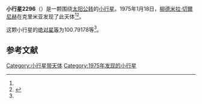{{Infobox planet
| bgcolour = #FFFFC0
| name = 2296 Kugultinov
| symbol = 
| image = 
| caption = 
| discovery = yes
| discovery_ref = 
| discoverer = [[柳德米拉·切爾尼赫|柳德米拉·切爾尼赫]]
| discovery_site = [[克里米亚|克里米亚]] 
| discovered = 1975年1月18日
| designations = yes
| mp_name = 
| named_after = 
| alt_names = 1975 BA1/ 1941 FM / 1958 DF / 1975 CE / 1978 RM1
| mp_category = [[主带小行星|主带小行星]]
| orbit_ref = <ref name="a">[http://ssd.jpl.nasa.gov/sbdb.cgi?sstr=2296 2296 Kugultinov] {{Wayback|url=http://ssd.jpl.nasa.gov/sbdb.cgi?sstr=2296 |date=20200820020242 }}，小行星數據庫瀏覽器（JPL Small-Body Database Browser）－[[美国国家航空航天局|美国国家航空航天局]]喷气推进实验室</ref>
| epoch = 2456400.5 (2013年4月18日更新)
| aphelion = {{convert|3.7119728|AU|km|3|abbr=on|lk=out}}
| perihelion = {{convert|2.6461368|AU|km|3|abbr=on}}
| semimajor = {{convert|3.1790548|AU|km|3|abbr=on}}
| eccentricity = 0.1676341
| period = 2070.358012 [[日|日]]<br />5.67[[儒略年|儒略年]]
| avg_speed = 
| inclination = 1.25568
| asc_node = 42.30913
| mean_anomaly = 
| arg_peri = 100.79178
| satellites = 
| physical_characteristics = yes
| dimensions = 
| mass = 
| density = 
| surface_grav = 
| escape_velocity = 
| sidereal_day = 
| axial_tilt = 
| pole_ecliptic_lat = 
| pole_ecliptic_lon = 
| albedo = 
| temperatures= 
| temp_name1 = 
| mean_temp_1 = 
| max_temp_1 = 
| temp_name2 = 
| max_temp_2 = 
| spectral_type = 
| abs_magnitude = 100.79178
}}

'''小行星2296'''（{{lang-en|2296 Kugultinov}}）是一颗围绕[[太阳|太阳]][[公转|公转]]的[[小行星|小行星]]。1975年1月18日，[[柳德米拉·切爾尼赫|柳德米拉·切爾尼赫]]在克里米亚发现了此天体<ref name="a" /><ref>{{cite news|title=小行星列表|url=http://cfa-www.harvard.edu/iau/lists/NumberedMPs.txt|accessdate=2013-07-08|newspaper=哈佛大学|archive-date=2008-05-17|archive-url=https://web.archive.org/web/20080517010638/http://cfa-www.harvard.edu/iau/lists/NumberedMPs.txt|dead-url=no}}</ref>。

这颗小行星的[[绝对星等|绝对星等]]为100.79178等<ref name="a" />。

==参考文献==
{{reflist}}
{{Minor Planet Number|[[小行星2295|小行星2295]]|[[小行星2297|小行星2297]]}}

{{小天体}}

[[Category:小行星带天体|Category:小行星带天体]]
[[Category:1975年发现的小行星|Category:1975年发现的小行星]]

{{asteroid-stub}}